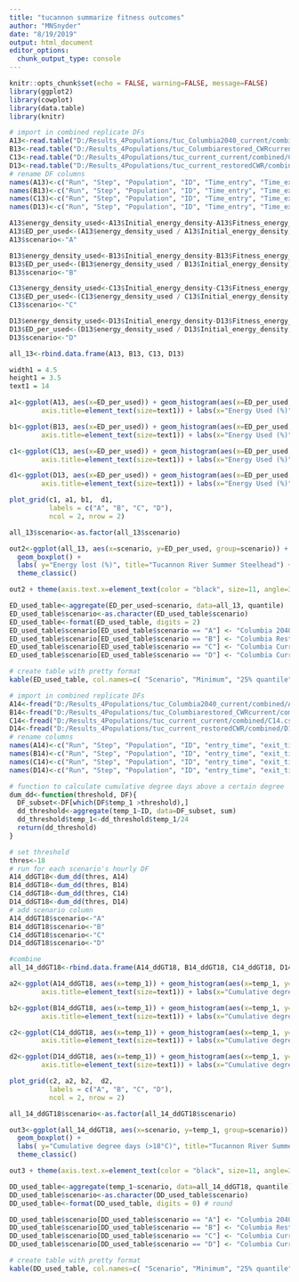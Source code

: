 ```yaml
---
title: "tucannon summarize fitness outcomes"
author: "MNSnyder"
date: "8/19/2019"
output: html_document
editor_options: 
  chunk_output_type: console
---
```


```r
knitr::opts_chunk$set(echo = FALSE, warning=FALSE, message=FALSE)
library(ggplot2)
library(cowplot)
library(data.table)
library(knitr)

```


```r
# import in combined replicate DFs
A13<-read.table("D:/Results_4Populations/tuc_Columbia2040_current/combined/A13.csv", header=TRUE, sep=",")
B13<-read.table("D:/Results_4Populations/tuc_Columbiarestored_CWRcurrent/combined/B13.csv", header=TRUE, sep=",")
C13<-read.table("D:/Results_4Populations/tuc_current_current/combined/C13.csv", header=TRUE, sep=",")
D13<-read.table("D:/Results_4Populations/tuc_current_restoredCWR/combined/D13.csv", header=TRUE, sep=",")
# rename DF columns
names(A13)<-c("Run", "Step", "Population", "ID", "Time_entry", "Time_exit", "Time_in_system", "Time_remaining", "Total_hours_cold_water", "Initial_weight", "Initial_energy_density", "Fitness_weight", "Fitness_energy_density", "Fitness_energy")
names(B13)<-c("Run", "Step", "Population", "ID", "Time_entry", "Time_exit", "Time_in_system", "Time_remaining", "Total_hours_cold_water", "Initial_weight", "Initial_energy_density", "Fitness_weight", "Fitness_energy_density", "Fitness_energy")
names(C13)<-c("Run", "Step", "Population", "ID", "Time_entry", "Time_exit", "Time_in_system", "Time_remaining", "Total_hours_cold_water", "Initial_weight", "Initial_energy_density", "Fitness_weight", "Fitness_energy_density", "Fitness_energy")
names(D13)<-c("Run", "Step", "Population", "ID", "Time_entry", "Time_exit", "Time_in_system", "Time_remaining", "Total_hours_cold_water", "Initial_weight", "Initial_energy_density", "Fitness_weight", "Fitness_energy_density", "Fitness_energy")

```

```r
A13$energy_density_used<-A13$Initial_energy_density-A13$Fitness_energy_density
A13$ED_per_used<-(A13$energy_density_used / A13$Initial_energy_density) * 100
A13$scenario<-"A"

B13$energy_density_used<-B13$Initial_energy_density-B13$Fitness_energy_density
B13$ED_per_used<-(B13$energy_density_used / B13$Initial_energy_density) * 100
B13$scenario<-"B"

C13$energy_density_used<-C13$Initial_energy_density-C13$Fitness_energy_density
C13$ED_per_used<-(C13$energy_density_used / C13$Initial_energy_density) * 100
C13$scenario<-"C"

D13$energy_density_used<-D13$Initial_energy_density-D13$Fitness_energy_density
D13$ED_per_used<-(D13$energy_density_used / D13$Initial_energy_density) * 100
D13$scenario<-"D"

all_13<-rbind.data.frame(A13, B13, C13, D13)
```

```r
width1 = 4.5
height1 = 3.5
text1 = 14
```

```r
a1<-ggplot(A13, aes(x=ED_per_used)) + geom_histogram(aes(x=ED_per_used, y=100 * (..count..)/sum(..count..))) + xlim(0,15) + ylim(0,20) + theme_classic() + theme(legend.position="none", axis.text=element_text(size=text1),
        axis.title=element_text(size=text1)) + labs(x="Energy Used (%)", y="Percent", title="Columbia 2040, CWR Current") 
```

```r
b1<-ggplot(B13, aes(x=ED_per_used)) + geom_histogram(aes(x=ED_per_used, y=100 * (..count..)/sum(..count..))) + xlim(0,15) + ylim(0,20) + theme_classic() + theme(legend.position="none", axis.text=element_text(size=text1),
        axis.title=element_text(size=text1)) + labs(x="Energy Used (%)", y="Percent", title="Columbia Restored, CWR Current")
```

```r
c1<-ggplot(C13, aes(x=ED_per_used)) + geom_histogram(aes(x=ED_per_used, y=100 * (..count..)/sum(..count..))) + xlim(0,15) + ylim(0,20) + theme_classic() + theme(legend.position="none", axis.text=element_text(size=text1),
        axis.title=element_text(size=text1)) + labs(x="Energy Used (%)", y="Percent", title="Columbia Current, CWR Current")
```

```r
d1<-ggplot(D13, aes(x=ED_per_used)) + geom_histogram(aes(x=ED_per_used, y=100 * (..count..)/sum(..count..))) + xlim(0,15) + ylim(0,20) + theme_classic() + theme(legend.position="none", axis.text=element_text(size=text1),
        axis.title=element_text(size=text1)) + labs(x="Energy Used (%)", y="Percent", title="Columbia Current, CWR Restored")
```

```r
plot_grid(c1, a1, b1,  d1, 
          labels = c("A", "B", "C", "D"),
          ncol = 2, nrow = 2)
```


```r
all_13$scenario<-as.factor(all_13$scenario)

out2<-ggplot(all_13, aes(x=scenario, y=ED_per_used, group=scenario)) + ylim(0,17) +
  geom_boxplot() + 
  labs( y="Energy lost (%)", title="Tucannon River Summer Steelhead") + 
  theme_classic() 

out2 + theme(axis.text.x=element_text(color = "black", size=11, angle=30, vjust=.8, hjust=0.8), axis.title.x=element_blank(),) + scale_x_discrete(limits=c("C", "A", "B", "D"), labels=c("Columbia Current,\n CWR Current", "Columbia 2040,\n CWR Current", "Columbia Restored,\n CWR Current",  "Columbia Current,\n CWR Restored")) 
```


```r
ED_used_table<-aggregate(ED_per_used~scenario, data=all_13, quantile)
ED_used_table$scenario<-as.character(ED_used_table$scenario)
ED_used_table<-format(ED_used_table, digits = 2)
ED_used_table$scenario[ED_used_table$scenario == "A"] <- "Columbia 2040, CWR Current"
ED_used_table$scenario[ED_used_table$scenario == "B"] <- "Columbia Restored, CWR Current"
ED_used_table$scenario[ED_used_table$scenario == "C"] <- "Columbia Current, CWR Current"
ED_used_table$scenario[ED_used_table$scenario == "D"] <- "Columbia Current, CWR Restored"

# create table with pretty format
kable(ED_used_table, col.names=c( "Scenario", "Minimum", "25% quantile","Median", "75% quantile", "Maximum"),row.names=FALSE, caption="Table 1. Percent energy used across different HexSim thermalscapes summarized for Tucannon River Summer Steelhead.", digits=1)
```


```r
# import in combined replicate DFs
A14<-fread("D:/Results_4Populations/tuc_Columbia2040_current/combined/A14.csv", header=TRUE, sep=",")
B14<-fread("D:/Results_4Populations/tuc_Columbiarestored_CWRcurrent/combined/B14.csv", header=TRUE, sep=",")
C14<-fread("D:/Results_4Populations/tuc_current_current/combined/C14.csv", header=TRUE, sep=",")
D14<-fread("D:/Results_4Populations/tuc_current_restoredCWR/combined/D14.csv", header=TRUE, sep=",")
# rename columns
names(A14)<-c("Run", "Step", "Population", "ID", "entry_time", "exit_time", "time_in_system", "time_at_terminus", "river_km", "motivation", "temp_1", "temp_mean", "energy_density", "weight", "energy", "selector", "avoidance", "hours_cold_water_episodic", "hours_cold_water_total", "refuge_id", "hydropower")
names(B14)<-c("Run", "Step", "Population", "ID", "entry_time", "exit_time", "time_in_system", "time_at_terminus", "river_km", "motivation", "temp_1", "temp_mean", "energy_density", "weight", "energy", "selector", "avoidance", "hours_cold_water_episodic", "hours_cold_water_total", "refuge_id", "hydropower")
names(C14)<-c("Run", "Step", "Population", "ID", "entry_time", "exit_time", "time_in_system", "time_at_terminus", "river_km", "motivation", "temp_1", "temp_mean", "energy_density", "weight", "energy", "selector", "avoidance", "hours_cold_water_episodic", "hours_cold_water_total", "refuge_id", "hydropower")
names(D14)<-c("Run", "Step", "Population", "ID", "entry_time", "exit_time", "time_in_system", "time_at_terminus", "river_km", "motivation", "temp_1", "temp_mean", "energy_density", "weight", "energy", "selector", "avoidance", "hours_cold_water_episodic", "hours_cold_water_total", "refuge_id", "hydropower")

```


```r
# function to calculate cumulative degree days above a certain degree
dum_dd<-function(threshold, DF){
  DF_subset<-DF[which(DF$temp_1 >threshold),]
  dd_threshold<-aggregate(temp_1~ID, data=DF_subset, sum)
  dd_threshold$temp_1<-dd_threshold$temp_1/24
  return(dd_threshold)
}

# set threshold
thres<-18
# run for each scenario's hourly DF
A14_ddGT18<-dum_dd(thres, A14)
B14_ddGT18<-dum_dd(thres, B14)
C14_ddGT18<-dum_dd(thres, C14)
D14_ddGT18<-dum_dd(thres, D14)
# add scenario column
A14_ddGT18$scenario<-"A"
B14_ddGT18$scenario<-"B"
C14_ddGT18$scenario<-"C"
D14_ddGT18$scenario<-"D"

#combine
all_14_ddGT18<-rbind.data.frame(A14_ddGT18, B14_ddGT18, C14_ddGT18, D14_ddGT18)

```


```r
a2<-ggplot(A14_ddGT18, aes(x=temp_1)) + geom_histogram(aes(x=temp_1, y=100 * (..count..)/sum(..count..))) + xlim(0,1000) + theme_classic() + theme(legend.position="none", axis.text=element_text(size=text1),
        axis.title=element_text(size=text1)) + labs(x="Cumulative degree days (>18°C)", y="Percent", title="Columbia 2040, CWR Current") 
```

```r
b2<-ggplot(B14_ddGT18, aes(x=temp_1)) + geom_histogram(aes(x=temp_1, y=100 * (..count..)/sum(..count..))) + xlim(0,1000) + theme_classic() + theme(legend.position="none", axis.text=element_text(size=text1),
        axis.title=element_text(size=text1)) + labs(x="Cumulative degree days (>18°C)", y="Percent", title="Columbia Restored, CWR Current")
```

```r
c2<-ggplot(C14_ddGT18, aes(x=temp_1)) + geom_histogram(aes(x=temp_1, y=100 * (..count..)/sum(..count..))) + xlim(0,1000) + theme_classic() + theme(legend.position="none", axis.text=element_text(size=text1),
        axis.title=element_text(size=text1)) + labs(x="Cumulative degree days (>18°C)", y="Percent", title="Columbia Current, CWR Current")
```

```r
d2<-ggplot(D14_ddGT18, aes(x=temp_1)) + geom_histogram(aes(x=temp_1, y=100 * (..count..)/sum(..count..))) + xlim(0,1000) + theme_classic() + theme(legend.position="none", axis.text=element_text(size=text1),
        axis.title=element_text(size=text1)) + labs(x="Cumulative degree days (>18°C)", y="Percent", title="Columbia Current, CWR Restored")
```

```r
plot_grid(c2, a2, b2,  d2, 
          labels = c("A", "B", "C", "D"),
          ncol = 2, nrow = 2)
```



```r
all_14_ddGT18$scenario<-as.factor(all_14_ddGT18$scenario)

out3<-ggplot(all_14_ddGT18, aes(x=scenario, y=temp_1, group=scenario)) +   
  geom_boxplot() + 
  labs( y="Cumulative degree days (>18°C)", title="Tucannon River Summer Steelhead") + 
  theme_classic() 

out3 + theme(axis.text.x=element_text(color = "black", size=11, angle=30, vjust=.8, hjust=0.8), axis.title.x=element_blank(),) + scale_x_discrete(limits=c("C", "A", "B", "D"), labels=c("Columbia Current,\n CWR Current", "Columbia 2040,\n CWR Current", "Columbia Restored,\n CWR Current",  "Columbia Current,\n CWR Restored")) 
```

```r
DD_used_table<-aggregate(temp_1~scenario, data=all_14_ddGT18, quantile)
DD_used_table$scenario<-as.character(DD_used_table$scenario)
DD_used_table<-format(DD_used_table, digits = 0) # round 

DD_used_table$scenario[DD_used_table$scenario == "A"] <- "Columbia 2040, CWR Current"
DD_used_table$scenario[DD_used_table$scenario == "B"] <- "Columbia Restored, CWR Current"
DD_used_table$scenario[DD_used_table$scenario == "C"] <- "Columbia Current, CWR Current"
DD_used_table$scenario[DD_used_table$scenario == "D"] <- "Columbia Current, CWR Restored"

# create table with pretty format
kable(DD_used_table, col.names=c( "Scenario", "Minimum", "25% quantile","Median", "75% quantile", "Maximum"),row.names=FALSE, caption="Table 2. Cumulative degree days (>18°C) used across different HexSim thermalscapes summarized for Tucannon River Summer Steelhead.", digits=1)
```